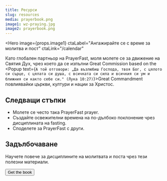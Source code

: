```yaml
---
title: Ресурси
slug: resources
media: prayerbook.png
image1: wz-praying.jpg
image2: prayerbook.png
---
```

<Hero
  image={props.image1}
  ctaLabel="Ангажирайте се с време за молитва и пост"
  ctaLink="/calendar"
>
Като глобален партньор на PrayerFast, моля молете се за движение на Святия Дух, чрез което да се изпълни <Popup text="Даде Ми се всяка власт на небето и на земята.И така, идете и създавайте ученици измежду всички народи, и ги кръщавайте в името на Отца и Сина, и Святия Дух.като ги учите да пазят всичко, което съм ви заповядал. И, ето, Аз съм с вас през всички дни до свършека на света. (Матей 28:18-20)">Great Commission</Popup> based on the <Popup text={`А той отговори: „Да възлюбиш Господа, твоя Бог, с цялото си сърце, с цялата си душа, с всичката си сила и всичкия си ум и ближния си както себе си." (Лука 10:27)`}>Great Commandment</Popup> повлиявайки църкви, култури и нации за Христос.
</Hero>

<Row cols="2" className="md:grid-cols-2 text-white">

<Callout background="accent">

## Следващи стъпки

- Молете се често така <Popup text="Моля молете се за движение на Святия Дух, чрез което да се изпълни Великото Поръчение, въз основа на Великата Заповед, повлиявайки църкви, култури и нации за Христос.">PrayerFast prayer</Popup>.
- Създайте освежителни времена на по-дълбоко поклонение чрез дисциплината на <Popup text="Постът ни помага да придобием опитността, че “не само с хляб ще живее човек, но с всяко слово, което излиза от Божиите уста.” (Матей 4:4)">fasting.</Popup>
- Споделете за PrayerFast с други.

<SocialShare />

</Callout>

<Callout background="secondary">

## Задълбочаване

<ImageCard image={props.image2}>

Научете повече за дисциплините на молитвата и поста чрез тези полезни материали.

<Button to="https://www.amazon.com/Prayer-Fasting-Moving-Spirit-Churches/dp/1949921425/ref=sr_1_2?crid=HYWZMUFTN37P&keywords=prayer+and+fasting&qid=1658952220&sprefix=prayer+and+fasting%2Caps%2C96&sr=8-2">Get the book</Button>

</ImageCard>

</Callout>

</Row>


